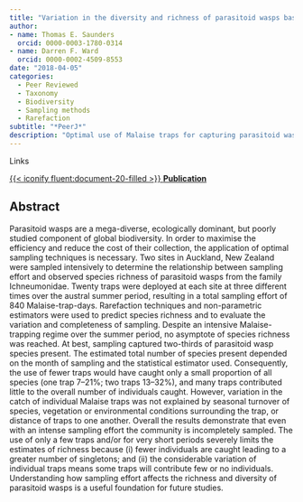 ```yaml
---
title: "Variation in the diversity and richness of parasitoid wasps based on sampling effort"
author: 
- name: Thomas E. Saunders
  orcid: 0000-0003-1780-0314
- name: Darren F. Ward
  orcid: 0000-0002-4509-8553
date: "2018-04-05"
categories:
  - Peer Reviewed
  - Taxonomy
  - Biodiversity
  - Sampling methods
  - Rarefaction
subtitle: "*PeerJ*"
description: "Optimal use of Malaise traps for capturing parasitoid wasps, as part of my master's research."
---
```

<div class="meta-heading-links">Links</div>

[{{< iconify fluent:document-20-filled >}} **Publication**](https://doi.org/10.7717/peerj.4642){.btn .btn-outline-primary .btn role="button"}

## Abstract

Parasitoid wasps are a mega-diverse, ecologically dominant, but poorly studied component of global biodiversity. In order to maximise the efficiency and reduce the cost of their collection, the application of optimal sampling techniques is necessary. Two sites in Auckland, New Zealand were sampled intensively to determine the relationship between sampling effort and observed species richness of parasitoid wasps from the family Ichneumonidae. Twenty traps were deployed at each site at three different times over the austral summer period, resulting in a total sampling effort of 840 Malaise-trap-days. Rarefaction techniques and non-parametric estimators were used to predict species richness and to evaluate the variation and completeness of sampling. Despite an intensive Malaise-trapping regime over the summer period, no asymptote of species richness was reached. At best, sampling captured two-thirds of parasitoid wasp species present. The estimated total number of species present depended on the month of sampling and the statistical estimator used. Consequently, the use of fewer traps would have caught only a small proportion of all species (one trap 7–21%; two traps 13–32%), and many traps contributed little to the overall number of individuals caught. However, variation in the catch of individual Malaise traps was not explained by seasonal turnover of species, vegetation or environmental conditions surrounding the trap, or distance of traps to one another. Overall the results demonstrate that even with an intense sampling effort the community is incompletely sampled. The use of only a few traps and/or for very short periods severely limits the estimates of richness because (i) fewer individuals are caught leading to a greater number of singletons; and (ii) the considerable variation of individual traps means some traps will contribute few or no individuals. Understanding how sampling effort affects the richness and diversity of parasitoid wasps is a useful foundation for future studies.